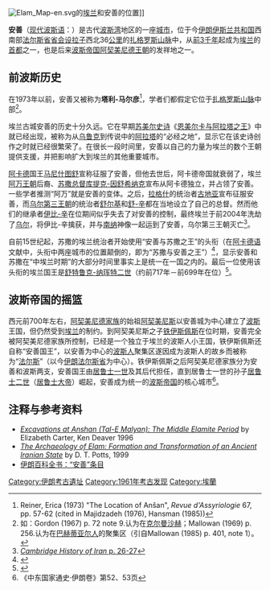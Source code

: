 {{coord|29.9|N|52.4|E|display=title}}

[[File:Elam_Map-en.svg|thumb]]的[[埃兰|埃兰]]和安善的位置]]

'''安善'''（[[波斯语|现代波斯语]]：'''{{lang|fa|انشان}}'''）是古代[[波斯湾|波斯湾]]地区的一座[[城市|城市]]，位于今[[伊朗伊斯兰共和国|伊朗伊斯兰共和国]]西南部[[法尔斯省|法尔斯省]][[首府|省会]][[设拉子|设拉子]]西北36[[公里|公里]]的[[扎格罗斯山脉|扎格罗斯山脉]]中，从[[前3千年|前3千年]]起成为[[埃兰|埃兰]]的[[首都|首都]]之一，也是后来[[波斯帝国|波斯帝国]][[阿契美尼德王朝|阿契美尼德王朝]]的发祥地之一。

== 前波斯历史 ==

在1973年以前，安善又被称为'''塔利-马尔彦'''<ref>Reiner, Erica (1973) "The Location of Anšan", ''Revue d'Assyriologie'' 67, pp. 57-62 (cited in Majidzadeh (1976), Hansman (1985))</ref>，学者们都假定它位于[[扎格罗斯山脉|扎格罗斯山脉]]中部<ref>如：Gordon (1967) p. 72 note 9.认为在[[克尔曼沙赫|克尔曼沙赫]]；Mallowan (1969) p. 256.认为在[[巴赫蒂亚尔人|巴赫蒂亚尔人]]的聚集区（引自Mallowan (1985) p. 401, note 1）。</ref>。

埃兰古城安善的历史十分久远。它在早期[[苏美尔|苏美尔]][[史诗|史诗]]《[[恩美尔卡与阿拉塔之王|恩美尔卡与阿拉塔之王]]》中就已经出现，被称为从[[乌鲁克|乌鲁克]]到传说中的[[阿拉塔|阿拉塔]]的“必经之地”，显示它在该史诗创作之时就已经很繁荣了。在很长一段时间里，安善以自己的力量为埃兰的数个王朝提供支援，并把影响扩大到埃兰的其他重要城市。

[[阿卡德|阿卡德]]国王[[马尼什图舒|马尼什图舒]]宣称征服了安善，但他去世后，阿卡德帝国就衰弱了，埃兰[[阿万王朝|阿万王朝]]后裔、[[苏撒|苏撒]][[总督|总督]][[库提克-因舒希纳克|库提克-因舒希纳克]]宣布从阿卡德独立，并占领了安善。一些学者推测“阿万”就是安善的变体。之后，[[拉格什|拉格什]]的统治者[[古地亚|古地亚]]宣布征服安善，而[[乌尔第三王朝|乌尔第三王朝]]的统治者[[舒尔基|舒尔基]]和[[舒-辛|舒-辛]]都在当地设立了自己的总督。然而他们的继承者[[伊比-辛|伊比-辛]]在位期间似乎失去了对安善的控制，最终埃兰于前2004年洗劫了[[乌尔|乌尔]]，将伊比-辛擒获，并与[[南纳|南纳]]神像一起运到了安善，乌尔第三王朝灭亡<ref>[http://books.google.com/books?id=vRR8dfI7j_kC&pg=PA26&dq=anshan+gudea&client=firefox-a&sig=NTnmMcQGoDRutrXVJ5rTgvb4Z-g#PPA26,M1 ''Cambridge History of Iran'' p. 26-27]</ref>。

自前15世纪起，苏撒的埃兰统治者开始使用“安善与苏撒之王”的头衔（在[[阿卡德语|阿卡德语]]文献中，头衔中两座城市的位置颠倒的，即为“苏撒与安善之王”）<ref>{{Cite web |url=http://books.google.com/books?id=a0IF9IdkdYEC&pg=PA15&dq=%22king+of+anshan+and+susa%22&client=firefox-a&sig=N9BLJzdReAkFF3hctVQxe3X-OA8 |title=''Birth of the Persian Empire'' |access-date=2009-08-13 |archive-date=2016-05-08 |archive-url=https://web.archive.org/web/20160508125759/https://books.google.com/books?id=a0IF9IdkdYEC&pg=PA15&dq=%22king+of+anshan+and+susa%22&client=firefox-a&sig=N9BLJzdReAkFF3hctVQxe3X-OA8 |dead-url=no }}</ref>，显示安善和苏撒在“中埃兰时期”的大部分时间里事实上是统一在一国之内的。最后一位使用该头衔的埃兰国王是[[舒特鲁克-纳珲特二世|舒特鲁克-纳珲特二世]]（约前717年－前699年在位）<ref>{{Cite web |url=http://books.google.com/books?id=BBbyr932QdYC&pg=PA31&dq=%22king+of+anshan+and+susa%22&client=firefox-a&sig=cNiNT4YtOB3Bo2tXQoWiWNptROU#PPA9,M1 |title=''Cambridge History of Iran'' |access-date=2009-08-13 |archive-date=2016-05-10 |archive-url=https://web.archive.org/web/20160510045311/https://books.google.com/books?id=BBbyr932QdYC&pg=PA31&dq=%22king+of+anshan+and+susa%22&client=firefox-a&sig=cNiNT4YtOB3Bo2tXQoWiWNptROU#PPA9,M1 |dead-url=no }}</ref>。

== 波斯帝国的摇篮 ==
西元前700年左右，[[阿契美尼德王朝|阿契美尼德家族]]的始祖[[阿契美尼斯|阿契美尼斯]]以安善城为中心建立了[[波斯|波斯]]王国，但仍然受到[[埃兰|埃兰]]的制约。到阿契美尼斯之子[[铁伊斯佩斯|铁伊斯佩斯]]在位时期，安善完全被阿契美尼德家族所控制，已经是一个独立于埃兰的波斯人小王国，铁伊斯佩斯还自称“安善国王”，以安善为中心的[[波斯人|波斯人]]聚集区遂因成为波斯人的故乡而被称为“[[法尔斯|法尔斯]]”（以今[[伊朗|伊朗]][[法尔斯省|法尔斯省]]为中心）。铁伊斯佩斯之后阿契美尼德家族分为安善和波斯两支，安善国王由[[居鲁士一世|居鲁士一世]]及其后代担任，直到居鲁士一世的孙子[[居鲁士二世|居鲁士二世]]（[[居鲁士大帝|居鲁士大帝]]）崛起，安善成为统一的[[波斯帝国|波斯帝国]]的核心城市<ref>《中东国家通史·伊朗卷》第52、53页</ref>。

== 注释与参考资料 ==
<references/>
* [http://books.google.com/books?id=awQC2_OOgIQC&printsec=frontcover&dq=anshan+elam&client=firefox-a&source=gbs_summary_r&cad=0 ''Excavations at Anshan (Tal-E Malyan): The Middle Elamite Period''] {{Wayback|url=http://books.google.com/books?id=awQC2_OOgIQC&printsec=frontcover&dq=anshan+elam&client=firefox-a&source=gbs_summary_r&cad=0 |date=20160504222611 }} by Elizabeth Carter, Ken Deaver 1996
* [http://books.google.com/books?id=mc4cfzkRVj4C&printsec=frontcover&client=firefox-a&source=gbs_summary_r&cad=0 ''The Archaeology of Elam: Formation and Transformation of an Ancient Iranian State''] {{Wayback|url=http://books.google.com/books?id=mc4cfzkRVj4C&printsec=frontcover&client=firefox-a&source=gbs_summary_r&cad=0 |date=20160513234948 }} by D. T. Potts, 1999
* [http://www.iranica.com/newsite/index.isc?Article=http://www.iranica.com/newsite/articles/unicode/v2f1/v2f1a091.html 伊朗百科全书：“安善”条目]{{dead link|date=2017年12月 |bot=InternetArchiveBot |fix-attempted=yes }}

[[Category:伊朗考古遺址|Category:伊朗考古遺址]]
[[Category:1961年考古发现|Category:1961年考古发现]]
[[Category:埃蘭|Category:埃蘭]]
